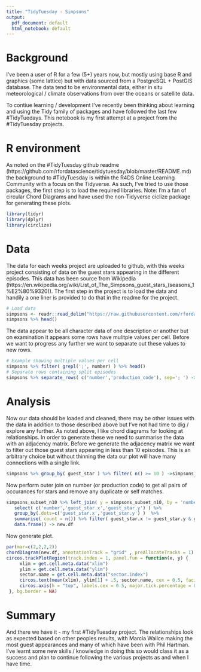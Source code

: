 ```yaml
---
title: "TidyTuesday - Simpsons"
output:
  pdf_document: default
  html_notebook: default
---
```


# Background

I've been a user of R for a few (5+) years now, but mostly using base R and graphics (some lattice) but with data sourced from a PostgreSQL + PostGIS database. The data tend to be environmental data, either in situ meteorological / climate observations from over the oceans or satellite data.

To contiue learning / development I've recently been thinking about learning and using the Tidy family of packages and have followed the last few #TidyTuedays. This notebook is my first attempt at a project from the #TidyTuesday projects.

# R environment
As noted on the #TidyTuesday github readme (https://github.com/rfordatascience/tidytuesday/blob/master/README.md) the background to #TidyTuesday is within the R4DS Online Learning Community with a focus on the Tidyverse. As such, I've tried to use those packages, the first step is to load the required libraries. Note: I'm a fan of circular Chord Diagrams and have used the non-Tidyverse ciclize package for generating these plots.
```r
library(tidyr)
library(dplyr)
library(circlize)
```

# Data
The data for each weeks project are uploaded to github, with this weeks project consisting of data on the guest stars appearing in the different episodes. This data has been source from Wikipedia (https://en.wikipedia.org/wiki/List_of_The_Simpsons_guest_stars_(seasons_1%E2%80%9320)). The first step in the project is to load the data and handily a one liner is provided to do that in the readme for the project.
```r
# Load data
simpsons <- readr::read_delim("https://raw.githubusercontent.com/rfordatascience/tidytuesday/master/data/2019/2019-08-27/simpsons-guests.csv", delim = "|", quote = "")
simpsons %>% head()
```
The data appear to be all character data of one description or another but on examination it appears some rows have mulitple values per cell. Before we want to progress any further we want to separate out these values to new rows.
```r
# Example showing multiple values per cell
simpsons %>% filter( grepl(';', number) ) %>% head()
# Separate rows containing split episodes
simpsons %>% separate_rows( c('number','production_code'), sep='; ') -> simpsons
```

# Analysis
Now our data should be loaded and cleaned, there may be other issues with the data in addition to those described above but I've not had time to dig / explore any further. As noted above, I like chord diagrams for looking at relationships. In order to generate these we need to summarise the data with an adjacency matrix. Before we generate the adjacency matrix we want to filter out those guest stars appearing in less than 10 episodes. This is an arbitrary choice but without thinning the data our plot will have many connections with a single link.
```r
simpsons %>% group_by( guest_star ) %>% filter( n() >= 10 ) ->simpsons_subset_n10
```
Now perform outer join on number (or production code) to get all pairs of occurances for stars and remove any duplicate or self matches.
```r
simpsons_subset_n10 %>% left_join( y = simpsons_subset_n10, by = 'number')  %>% 
   select( c('number','guest_star.x','guest_star.y') ) %>%
   group_by(.dots=c('guest_star.x','guest_star.y') )  %>% 
   summarise( count = n()) %>% filter( guest_star.x != guest_star.y & guest_star.x < guest_star.y) %>% 
   data.frame() -> new.df
```
Now generate plot.
```r
par(mar=c(2,2,2,2))
chordDiagram(new.df, annotationTrack = "grid" , preAllocateTracks = 1)
circos.trackPlotRegion(track.index = 1, panel.fun = function(x, y) {
     xlim = get.cell.meta.data("xlim")
     ylim = get.cell.meta.data("ylim")
     sector.name = get.cell.meta.data("sector.index")
     circos.text(mean(xlim), ylim[1] + .5, sector.name, cex = 0.5, facing = "outside", niceFacing = TRUE, adj = c(0, 0.5))
     circos.axis(h = "top", labels.cex = 0.5, major.tick.percentage = 0.2, sector.index = sector.name, track.index = 2)
 }, bg.border = NA)
```

# Summary

And there we have it - my first #TidyTuesday project. The relationships look as expected based on other peoples results, with Marcia Wallce making the most guest appearances and many of which have been with Phil Hartman. I've learnt some new skills / knowledge in doing this so would class it as a success and plan to continue following the various projects as and when I have time.
